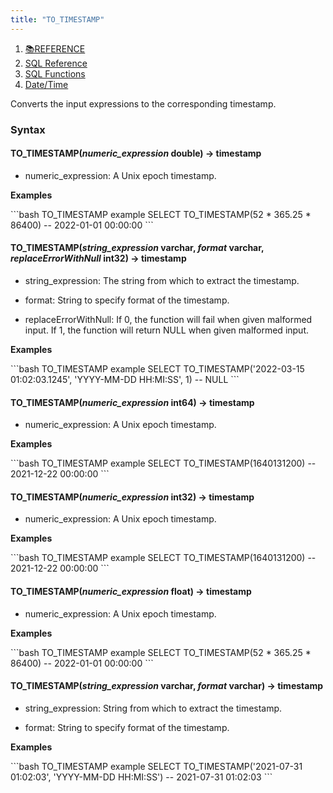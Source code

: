 ```yaml
---
title: "TO_TIMESTAMP"
---
```


1. [📚REFERENCE](/reference)
2. [SQL Reference](/reference/sql-reference)
3. [SQL Functions](/reference/sql-reference/all-functions)
4. [Date/Time](/reference/sql-reference/all-functions/date-time)

Converts the input expressions to the corresponding timestamp.

### Syntax

#### TO\_TIMESTAMP(*numeric\_expression* double) → timestamp

* numeric\_expression: A Unix epoch timestamp.

**Examples**

<CodeGroup>
  ```bash TO_TIMESTAMP example
  SELECT TO_TIMESTAMP(52 * 365.25 * 86400)
  -- 2022-01-01 00:00:00
  ```
</CodeGroup>

#### TO\_TIMESTAMP(*string\_expression* varchar, *format* varchar, *replaceErrorWithNull* int32) → timestamp

* string\_expression: The string from which to extract the timestamp.

* format: String to specify format of the timestamp.

* replaceErrorWithNull: If 0, the function will fail when given malformed input. If 1, the function will return NULL when given malformed input.

**Examples**

<CodeGroup>
  ```bash TO_TIMESTAMP example
  SELECT TO_TIMESTAMP('2022-03-15 01:02:03.1245', 'YYYY-MM-DD HH:MI:SS', 1)
  -- NULL
  ```
</CodeGroup>

#### TO\_TIMESTAMP(*numeric\_expression* int64) → timestamp

* numeric\_expression: A Unix epoch timestamp.

**Examples**

<CodeGroup>
  ```bash TO_TIMESTAMP example
  SELECT TO_TIMESTAMP(1640131200)
  -- 2021-12-22 00:00:00
  ```
</CodeGroup>

#### TO\_TIMESTAMP(*numeric\_expression* int32) → timestamp

* numeric\_expression: A Unix epoch timestamp.

**Examples**

<CodeGroup>
  ```bash TO_TIMESTAMP example
  SELECT TO_TIMESTAMP(1640131200)
  -- 2021-12-22 00:00:00
  ```
</CodeGroup>

#### TO\_TIMESTAMP(*numeric\_expression* float) → timestamp

* numeric\_expression: A Unix epoch timestamp.

**Examples**

<CodeGroup>
  ```bash TO_TIMESTAMP example
  SELECT TO_TIMESTAMP(52 * 365.25 * 86400)
  -- 2022-01-01 00:00:00
  ```
</CodeGroup>

#### TO\_TIMESTAMP(*string\_expression* varchar, *format* varchar) → timestamp

* string\_expression: String from which to extract the timestamp.

* format: String to specify format of the timestamp.

**Examples**

<CodeGroup>
  ```bash TO_TIMESTAMP example
  SELECT TO_TIMESTAMP('2021-07-31 01:02:03', 'YYYY-MM-DD HH:MI:SS')
  -- 2021-07-31 01:02:03
  ```
</CodeGroup>
